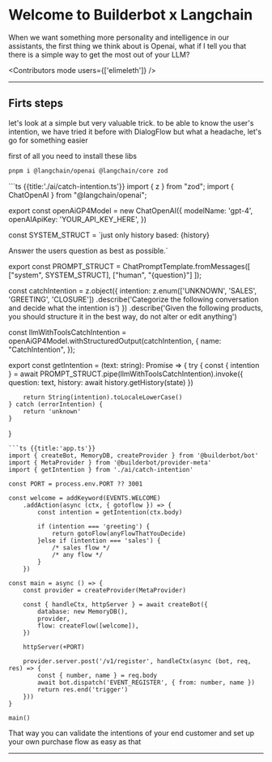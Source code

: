 
# Welcome to Builderbot x Langchain

When we want something more personality and intelligence in our assistants, the first thing we think about is Openai, what if I tell you that there is a simple way to get the most out of your LLM?

<Contributors mode users={['elimeleth']} />

---

## Firts steps


let's look at a simple but very valuable trick. to be able to know the user's intention, we have tried it before with DialogFlow but what a headache, let's go for something easier

<Warning>
first of all you need to install these libs

```bash
pnpm i @langchain/openai @langchain/core zod
```
</Warning>

<CodeGroup>
```ts {{title:'./ai/catch-intention.ts'}}
import { z } from "zod";
import { ChatOpenAI } from "@langchain/openai";

export const openAiGP4Model = new ChatOpenAI({
    modelName: 'gpt-4',
    openAIApiKey: 'YOUR_API_KEY_HERE',
})

const SYSTEM_STRUCT = `just only history based: 
{history}

Answer the users question as best as possible.`


export const PROMPT_STRUCT = ChatPromptTemplate.fromMessages([
    ["system", SYSTEM_STRUCT],
    ["human", "{question}"]
]);



const catchIntention = z.object({
    intention: z.enum(['UNKNOWN', 'SALES', 'GREETING', 'CLOSURE'])
        .describe('Categorize the following conversation and decide what the intention is')
})
.describe('Given the following products, you should structure it in the best way, do not alter or edit anything')

const llmWithToolsCatchIntention = openAiGP4Model.withStructuredOutput(catchIntention, {
    name: "CatchIntention",
});

export const getIntention = (text: string): Promise<string> => {
    try {
        const { intention } = await PROMPT_STRUCT.pipe(llmWithToolsCatchIntention).invoke({
            question: text,
            history: await history.getHistory(state)
        })
        
        return String(intention).toLocaleLowerCase()
    } catch (errorIntention) {
        return 'unknown'
    }
}  


```
```ts {{title:'app.ts'}}
import { createBot, MemoryDB, createProvider } from '@builderbot/bot'
import { MetaProvider } from '@builderbot/provider-meta'
import { getIntention } from './ai/catch-intention'

const PORT = process.env.PORT ?? 3001

const welcome = addKeyword(EVENTS.WELCOME)
    .addAction(async (ctx, { gotoflow }) => {
        const intention = getIntention(ctx.body)

        if (intention === 'greeting') {
            return gotoFlow(anyFlowThatYouDecide)
        }else if (intention === 'sales') {
            /* sales flow */
            /* any flow */
        }
    })

const main = async () => {
    const provider = createProvider(MetaProvider)

    const { handleCtx, httpServer } = await createBot({
        database: new MemoryDB(),
        provider,
        flow: createFlow([welcome]),
    })

    httpServer(+PORT)

    provider.server.post('/v1/register', handleCtx(async (bot, req, res) => {
        const { number, name } = req.body
        await bot.dispatch('EVENT_REGISTER', { from: number, name })
        return res.end('trigger')
    }))
}

main()

```
</CodeGroup>

That way you can validate the intentions of your end customer and set up your own purchase flow as easy as that


---

<Guides />

<Resources />
